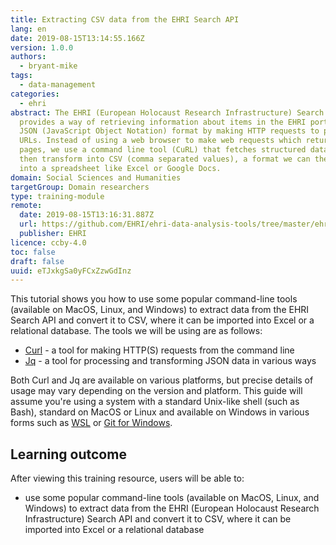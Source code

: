 ```yaml
---
title: Extracting CSV data from the EHRI Search API
lang: en
date: 2019-08-15T13:14:55.166Z
version: 1.0.0
authors:
  - bryant-mike
tags:
  - data-management
categories:
  - ehri
abstract: The EHRI (European Holocaust Research Infrastructure) Search API
  provides a way of retrieving information about items in the EHRI portal in
  JSON (JavaScript Object Notation) format by making HTTP requests to particular
  URLs. Instead of using a web browser to make web requests which return HTML
  pages, we use a command line tool (CuRL) that fetches structured data we can
  then transform into CSV (comma separated values), a format we can then import
  into a spreadsheet like Excel or Google Docs.
domain: Social Sciences and Humanities
targetGroup: Domain researchers
type: training-module
remote:
  date: 2019-08-15T13:16:31.887Z
  url: https://github.com/EHRI/ehri-data-analysis-tools/tree/master/ehri-search-api
  publisher: EHRI
licence: ccby-4.0
toc: false
draft: false
uuid: eTJxkgSa0yFCxZzwGdInz
---
```

This tutorial shows you how to use some popular command-line tools (available on MacOS, Linux, and Windows) to extract data from the EHRI Search API and convert it to CSV, where it can be imported into Excel or a relational database. The tools we will be using are as follows:

- [Curl](https://curl.haxx.se/) - a tool for making HTTP(S) requests from the command line
- [Jq](https://stedolan.github.io/jq/) - a tool for processing and transforming JSON data in various ways

Both Curl and Jq are available on various platforms, but precise details of usage may vary depending on the version and platform. This guide will assume you're using a system with a standard Unix-like shell (such as Bash), standard on MacOS or Linux and available on Windows in various forms such as [WSL](https://itsfoss.com/install-bash-on-windows/) or [Git for Windows](https://gitforwindows.org/).

## L﻿earning outcome

A﻿fter viewing this training resource, users will be able to:

- use some popular command-line tools (available on MacOS, Linux, and Windows) to extract data from the EHRI (European Holocaust Research Infrastructure) Search API and convert it to CSV, where it can be imported into Excel or a relational database

<ExternalResource title="Interested in learning more?" subtitle="Check out Extracting CSV data from the EHRI Search API" url="https://github.com/EHRI/ehri-data-analysis-tools/tree/master/ehri-search-api" />